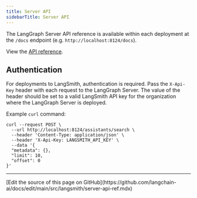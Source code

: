 ```yaml
---
title: Server API
sidebarTitle: Server API
---
```

The LangGraph Server API reference is available within each deployment at the `/docs` endpoint (e.g. `http://localhost:8124/docs`).

View the [API reference](https://langchain-ai.github.io/langgraph/cloud/reference/api/api_ref.html).

## Authentication

For deployments to LangSmith, authentication is required. Pass the `X-Api-Key` header with each request to the LangGraph Server. The value of the header should be set to a valid LangSmith API key for the organization where the LangGraph Server is deployed.

Example `curl` command:

```shell
curl --request POST \
  --url http://localhost:8124/assistants/search \
  --header 'Content-Type: application/json' \
  --header 'X-Api-Key: LANGSMITH_API_KEY' \
  --data '{
  "metadata": {},
  "limit": 10,
  "offset": 0
}'
```

---

<Callout icon="pen-to-square" iconType="regular">
  [Edit the source of this page on GitHub](https://github.com/langchain-ai/docs/edit/main/src/langsmith/server-api-ref.mdx)
</Callout>
